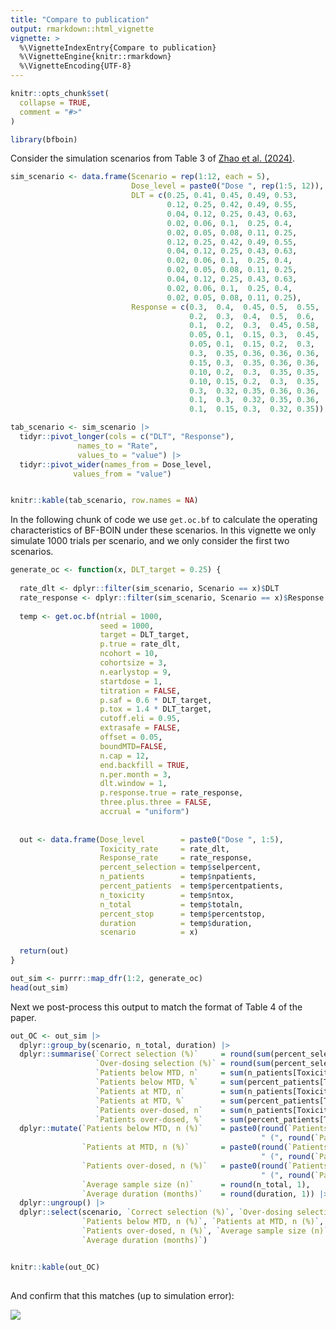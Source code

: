 ```yaml
---
title: "Compare to publication"
output: rmarkdown::html_vignette
vignette: >
  %\VignetteIndexEntry{Compare to publication}
  %\VignetteEngine{knitr::rmarkdown}
  %\VignetteEncoding{UTF-8}
---
```


```r
knitr::opts_chunk$set(
  collapse = TRUE,
  comment = "#>"
)
```

```r
library(bfboin)
```

Consider the simulation scenarios from Table 3 of [Zhao et al. (2024)](https://doi.org/10.1158/1078-0432.CCR-23-2585).


```r
sim_scenario <- data.frame(Scenario = rep(1:12, each = 5),
                           Dose_level = paste0("Dose ", rep(1:5, 12)), 
                           DLT = c(0.25, 0.41, 0.45, 0.49, 0.53,
                                   0.12, 0.25, 0.42, 0.49, 0.55,
                                   0.04, 0.12, 0.25, 0.43, 0.63,
                                   0.02, 0.06, 0.1,  0.25, 0.4, 
                                   0.02, 0.05, 0.08, 0.11, 0.25,
                                   0.12, 0.25, 0.42, 0.49, 0.55, 
                                   0.04, 0.12, 0.25, 0.43, 0.63, 
                                   0.02, 0.06, 0.1,  0.25, 0.4, 
                                   0.02, 0.05, 0.08, 0.11, 0.25, 
                                   0.04, 0.12, 0.25, 0.43, 0.63, 
                                   0.02, 0.06, 0.1,  0.25, 0.4, 
                                   0.02, 0.05, 0.08, 0.11, 0.25),
                           Response = c(0.3,  0.4,  0.45, 0.5,  0.55, 
                                        0.2,  0.3,  0.4,  0.5,  0.6,
                                        0.1,  0.2,  0.3,  0.45, 0.58, 
                                        0.05, 0.1,  0.15, 0.3,  0.45,
                                        0.05, 0.1,  0.15, 0.2,  0.3,
                                        0.3,  0.35, 0.36, 0.36, 0.36,
                                        0.15, 0.3,  0.35, 0.36, 0.36,
                                        0.10, 0.2,  0.3,  0.35, 0.35,
                                        0.10, 0.15, 0.2,  0.3,  0.35, 
                                        0.3,  0.32, 0.35, 0.36, 0.36, 
                                        0.1,  0.3,  0.32, 0.35, 0.36, 
                                        0.1,  0.15, 0.3,  0.32, 0.35)) 

tab_scenario <- sim_scenario |>
  tidyr::pivot_longer(cols = c("DLT", "Response"),
               names_to = "Rate",
               values_to = "value") |>
  tidyr::pivot_wider(names_from = Dose_level,
              values_from = "value")


knitr::kable(tab_scenario, row.names = NA)
```

In the following chunk of code we use `get.oc.bf` to calculate the operating characteristics of BF-BOIN under these scenarios. In this vignette we only simulate 1000 trials per scenario, and we only consider the first two scenarios. 

```r
generate_oc <- function(x, DLT_target = 0.25) {
  
  rate_dlt <- dplyr::filter(sim_scenario, Scenario == x)$DLT
  rate_response <- dplyr::filter(sim_scenario, Scenario == x)$Response 
  
  temp <- get.oc.bf(ntrial = 1000,
                    seed = 1000,
                    target = DLT_target,
                    p.true = rate_dlt,
                    ncohort = 10,
                    cohortsize = 3,
                    n.earlystop = 9,
                    startdose = 1,
                    titration = FALSE,
                    p.saf = 0.6 * DLT_target, 
                    p.tox = 1.4 * DLT_target,
                    cutoff.eli = 0.95,
                    extrasafe = FALSE, 
                    offset = 0.05,
                    boundMTD=FALSE,
                    n.cap = 12,
                    end.backfill = TRUE,
                    n.per.month = 3,
                    dlt.window = 1,
                    p.response.true = rate_response,
                    three.plus.three = FALSE,
                    accrual = "uniform")
  
  
  out <- data.frame(Dose_level        = paste0("Dose ", 1:5),
                    Toxicity_rate     = rate_dlt,
                    Response_rate     = rate_response, 
                    percent_selection = temp$selpercent,
                    n_patients        = temp$npatients,
                    percent_patients  = temp$percentpatients,
                    n_toxicity        = temp$ntox,
                    n_total           = temp$totaln,
                    percent_stop      = temp$percentstop,
                    duration          = temp$duration,
                    scenario          = x)
  
  return(out)
}

out_sim <- purrr::map_dfr(1:2, generate_oc)
head(out_sim)
```

Next we post-process this output to match the format of Table 4 of the paper.

```r
out_OC <- out_sim |>
  dplyr::group_by(scenario, n_total, duration) |>
  dplyr::summarise(`Correct selection (%)`     = round(sum(percent_selection[Toxicity_rate == 0.25]), 1),
                   `Over-dosing selection (%)` = round(sum(percent_selection[Toxicity_rate > 0.25]), 1),
                   `Patients below MTD, n`     = sum(n_patients[Toxicity_rate < 0.25]),
                   `Patients below MTD, %`     = sum(percent_patients[Toxicity_rate < 0.25]),
                   `Patients at MTD, n`        = sum(n_patients[Toxicity_rate == 0.25]),
                   `Patients at MTD, %`        = sum(percent_patients[Toxicity_rate == 0.25]),
                   `Patients over-dosed, n`    = sum(n_patients[Toxicity_rate > 0.25]),
                   `Patients over-dosed, %`    = sum(percent_patients[Toxicity_rate > 0.25])) |>
  dplyr::mutate(`Patients below MTD, n (%)`    = paste0(round(`Patients below MTD, n`, 1),
                                                        " (", round(`Patients below MTD, %`, 1), ")"),
                `Patients at MTD, n (%)`       = paste0(round(`Patients at MTD, n`, 1), 
                                                        " (", round(`Patients at MTD, %`, 1), ")"),
                `Patients over-dosed, n (%)`   = paste0(round(`Patients over-dosed, n`, 1), 
                                                        " (", round(`Patients over-dosed, %`, 1), ")"),
                `Average sample size (n)`      = round(n_total, 1),
                `Average duration (months)`    = round(duration, 1)) |>
  dplyr::ungroup() |>
  dplyr::select(scenario, `Correct selection (%)`, `Over-dosing selection (%)`,
                `Patients below MTD, n (%)`, `Patients at MTD, n (%)`, 
                `Patients over-dosed, n (%)`, `Average sample size (n)`,
                `Average duration (months)`)


knitr::kable(out_OC)
              


```


And confirm that this matches (up to simulation error):

![](table_4.PNG)



